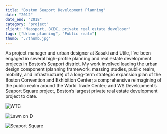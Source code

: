 ```yaml
---
title: "Boston Seaport Development Planning"
date: "2012"
date_end: "2018"
category: "project"
client: "Massport, BCEC, private real estate developer"
tags: ["Urban planning", "Public realm"]
thumb: "./thumb.jpg"
---
```

As project manager and urban designer at Sasaki and Utile, I’ve been engaged in several high-profile planning and real estate development projects in Boston’s Seaport district. My work involved leading the urban design component (planning framework, massing studies, public realm, mobility, and infrastructure) of a long-term strategic expansion plan of the Boston Convention and Exhibition Center; a comprehensive reimagining of the public realm around the World Trade Center; and WS Development’s Seaport Square project, Boston’s largest private real estate development project to date.

![WTC](hero.png "For Massport, my work involved a comprehensive reimagining of the ground floor and public realm experience within current and upcoming World Trade Center development projects")

![Lawn on D](lawn-on-d.jpeg "For Boston Convention and Exhibition Center, I worked as part of a design team that came up with a long-range development framework and real estate strategy for the convention center. Part of this work led to Lawn on D, a flexible temporary public space and among the first of its kind in the country (image credit: Sasaki)")

![Seaport Square](ws.jpeg "For WS Development's Seaport Square, my work involved the urban design framework, massing studies, and permitting of the project (image credit: Sasaki)")